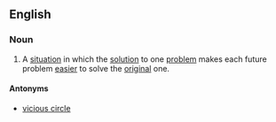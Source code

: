 ==English==

===Noun===
{{wikipedia}}
{{en-noun|sg=[[virtuous]] [[circle]]}}

# A [[situation]] in which the [[solution]] to one [[problem]] makes each future problem [[easier]] to solve the [[original]] one.

====Antonyms====
*[[vicious circle]]